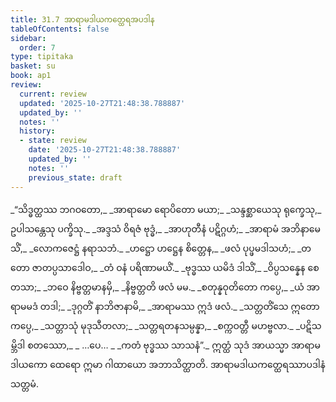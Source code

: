 ```yaml
---
title: 31.7 အာရာမဒါယကတ္ထေရအပဒါန
tableOfContents: false
sidebar:
  order: 7
type: tipitaka
basket: su
book: ap1
review:
  current: review
  updated: '2025-10-27T21:48:38.788887'
  updated_by: ''
  notes: ''
  history:
  - state: review
    date: '2025-10-27T21:48:38.788887'
    updated_by: ''
    notes: ''
    previous_state: draft
---
```



<ReviewStatus review={frontmatter.review} showDetails={true} />

<HypothesisAnnotation frontmatter={frontmatter} />

<DynamicBreadcrumb />

<Division number="32" book="ap1" e="ch" v="20" p="285">

<Paragraph number="3475" type="verses" book="ap1">
_“သိဒ္ဓတ္ထဿ ဘဂဝတော,_  
_အာရာမော ရောပိတော မယာ;_  
_သန္ဒစ္ဆာယေသု ရုက္ခေသု,_  
ဥပါသန္တေသု ပက္ခိသု._  

</Paragraph>

</Division>
<Division number="33" book="ap1" e="ch" v="20" p="285">

<Paragraph number="3476" type="verses" book="ap1">
_အဒ္ဒသံ ဝိရဇံ ဗုဒ္ဓံ,_  
_အာဟုတီနံ ပဋိဂ္ဂဟံ;_  
_အာရာမံ အဘိနာမေသိံ,_  
_လောကဇေဋ္ဌံ နရာသဘံ._  

</Paragraph>

</Division>
<Division number="34" book="ap1" e="ch" v="20" p="285">

<Paragraph number="3477" type="verses" book="ap1">
_ဟဋ္ဌော ဟဋ္ဌေန စိတ္တေန,_  
_ဖလံ ပုပ္ဖမဒါသဟံ;_  
_တတော ဇာတပ္ပသာဒေါဝ,_  
_တံ ဝနံ ပရိဏာမယိံ._  

</Paragraph>

</Division>
<Division number="35" book="ap1" e="ch" v="20" p="285">

<Paragraph number="3478" type="verses" book="ap1">
_ဗုဒ္ဓဿ ယမိဒံ ဒါသိံ,_  
_ဝိပ္ပသန္နေန စေတသာ;_  
_ဘဝေ နိဗ္ဗတ္တမာနမှိ,_  
_နိဗ္ဗတ္တတိ ဖလံ မမ._  

</Paragraph>

</Division>
<Division number="36" book="ap1" e="ch" v="20" p="285">

<Paragraph number="3479" type="verses" book="ap1">
_စတုန္နဝုတိတော ကပ္ပေ,_  
_ယံ အာရာမမဒံ တဒါ;_  
_ဒုဂ္ဂတိံ နာဘိဇာနာမိ,_  
_အာရာမဿ ဣဒံ ဖလံ._  

</Paragraph>

</Division>
<Division number="37" book="ap1" e="ch" v="20" p="285">

<Paragraph number="3480" type="verses" book="ap1">
_သတ္တတိံသေ ဣတော ကပ္ပေ,_  
_သတ္တာသုံ မုဒုသီတလာ;_  
_သတ္တရတနသမ္ပန္နာ,_  
_စက္ကဝတ္တီ မဟဗ္ဗလာ._  

</Paragraph>

</Division>
<Division number="38" book="ap1" e="ch" v="20" p="286">

<Paragraph number="3481" type="verses" book="ap1">
_ပဋိသမ္ဘိဒါ စတဿော,_  
_ …ပေ… _  
_ကတံ ဗုဒ္ဓဿ သာသနံ”._  

</Paragraph>

<Paragraph number="3482" book="ap1">
ဣတ္ထံ သုဒံ အာယသ္မာ အာရာမဒါယကော ထေရော ဣမာ ဂါထာယော အဘာသိတ္ထာတိ.

</Paragraph>
</Division>

<Paragraph number="3483" type="center" book="ap1">
အာရာမဒါယကတ္ထေရဿာပဒါနံ သတ္တမံ.
</Paragraph>